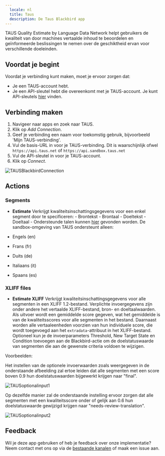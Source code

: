 ```yaml
---
  locale: nl
  title: Taus
  description: De Taus Blackbird app
---
```


<LinkCard title="View on Github" target="_blank" href="https://github.com/bb-io/Taus" icon="github" />

TAUS Quality Estimate by Language Data Network helpt gebruikers de kwaliteit van door machines vertaalde inhoud te beoordelen en geïnformeerde beslissingen te nemen over de geschiktheid ervan voor verschillende doeleinden.

## Voordat je begint

Voordat je verbinding kunt maken, moet je ervoor zorgen dat:

- Je een TAUS-account hebt.
- Je een API-sleutel hebt die overeenkomt met je TAUS-account. Je kunt API-sleutels [hier](https://www.taus.net/user/services) vinden.

## Verbinding maken

1. Navigeer naar apps en zoek naar TAUS.
2. Klik op _Add Connection_.
3. Geef je verbinding een naam voor toekomstig gebruik, bijvoorbeeld 'Mijn TAUS-verbinding'.
4. Vul de basis-URL in voor je TAUS-verbinding. Dit is waarschijnlijk ofwel `https://api.taus.net` of `https://api.sandbox.taus.net`
5. Vul de API-sleutel in voor je TAUS-account.
6. Klik op _Connect_.

![TAUSBlackbirdConnection](https://raw.githubusercontent.com/bb-io/Taus/main/image/README/1714471684106.png)

## Actions

### Segments

- **Estimate** Verkrijgt kwaliteitsinschattingsgegevens voor een enkel segment door te specificeren: - Brontekst - Brontaal - Doeltekst - Doeltaal -
  Ondersteunde talen kunnen [hier](https://developer.taus.net/) gevonden worden. De sandbox-omgeving van TAUS ondersteunt alleen:

- Engels (en)
- Frans (fr)
- Duits (de)
- Italiaans (it)
- Spaans (es)

### XLIFF files

- **Estimate XLIFF** Verkrijgt kwaliteitsinschattingsgegevens voor alle segmenten in een XLIFF 1.2-bestand. Verplichte invoergegevens zijn onder andere het vertaalde XLIFF-bestand, bron- en doeltaalwaarden. Als uitvoer wordt een gemiddelde score gegeven, wat het gemiddelde is van de kwaliteitsscores voor alle segmenten in het bestand. Daarnaast worden alle vertaaleenheden voorzien van hun individuele score, die wordt toegevoegd aan het `extradata`-attribuut in het XLIFF-bestand. Optioneel kun je de invoerparameters Threshold, New Target State en Condition toevoegen aan de Blackbird-actie om de doelstatuswaarde van segmenten die aan de gewenste criteria voldoen te wijzigen.

Voorbeelden:

Het instellen van de optionele invoerwaarden zoals weergegeven in de onderstaande afbeelding zal ertoe leiden dat alle segmenten met een score boven 0.9 hun doelstatuswaarden bijgewerkt krijgen naar "final".

![TAUSoptionalinput1](https://raw.githubusercontent.com/bb-io/Taus/main/image/README/TAUSoptionalinput1.png)

Op dezelfde manier zal de onderstaande instelling ervoor zorgen dat alle segmenten met een kwaliteitsscore onder of gelijk aan 0.6 hun doelstatuswaarde gewijzigd krijgen naar "needs-review-translation".

![TAUSoptionalinput2](https://raw.githubusercontent.com/bb-io/Taus/main/image/README/TAUSoptionalinput2.png)

## Feedback

Wil je deze app gebruiken of heb je feedback over onze implementatie? Neem contact met ons op via de [bestaande kanalen](https://www.blackbird.io/) of maak een issue aan.